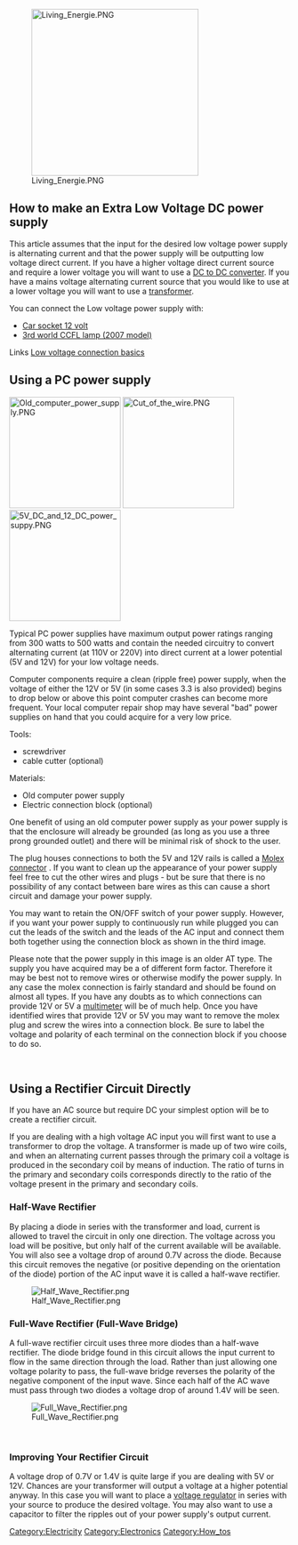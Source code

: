 [[Image:Living Energie.PNG|thumb|300px]] 

== How to make an Extra Low Voltage DC power supply  ==

This article assumes that the input for the desired low voltage power supply is alternating current and that the power supply will be outputting low voltage direct current. If you have a higher voltage direct current source and require a lower voltage you will want to use a [[DC to DC converter]]{{w|DC to DC converter}}. If you have a mains voltage alternating current source that you would like to use at a lower voltage you will want to use a [[transformer]]{{w|transformer}}. 

You can connect the Low voltage power supply with: 

*[[Car socket 12 volt]] 
*[[3rd world CCFL lamp (2007 model)]]

Links [[Low voltage connection basics]]

== Using a PC power supply  ==

[[Image:Old computer power supply.PNG|thumb|200px]] [[Image:Cut of the wire.PNG|thumb|200px]] [[Image:5V DC and 12 DC power suppy.PNG|thumb|200px]] 

Typical PC power supplies have maximum output power ratings ranging from 300 watts to 500 watts and contain the needed circuitry to convert alternating current (at 110V or 220V) into direct current at a lower potential (5V and 12V) for your low voltage needs. 

Computer components require a clean (ripple free) power supply, when the voltage of either the 12V or 5V (in some cases 3.3 is also provided) begins to drop below or above this point computer crashes can become more frequent. Your local computer repair shop may have several "bad" power supplies on hand that you could acquire for a very low price. 

Tools: 

*screwdriver 
*cable cutter (optional)

Materials: 

*Old computer power supply 
*Electric connection block (optional)

One benefit of using an old computer power supply as your power supply is that the enclosure will already be grounded (as long as you use a three prong grounded outlet) and there will be minimal risk of shock to the user. 

The plug houses connections to both the 5V and 12V rails is called a [[Molex connector]]{{w|Molex connector}} . If you want to clean up the appearance of your power supply feel free to cut the other wires and plugs - but be sure that there is no possibility of any contact between bare wires as this can cause a short circuit and damage your power supply. 

You may want to retain the ON/OFF switch of your power supply. However, if you want your power supply to continuously run while plugged you can cut the leads of the switch and the leads of the AC input and connect them both together using the connection block as shown in the third image. 

Please note that the power supply in this image is an older AT type. The supply you have acquired may be a of different form factor. Therefore it may be best not to remove wires or otherwise modify the power supply. In any case the molex connection is fairly standard and should be found on almost all types. If you have any doubts as to which connections can provide 12V or 5V a [[multimeter]]{{w|multimeter}} will be of much help. Once you have identified wires that provide 12V or 5V you may want to remove the molex plug and screw the wires into a connection block. Be sure to label the voltage and polarity of each terminal on the connection block if you choose to do so. 

<br> 

== Using a Rectifier Circuit Directly  ==

If you have an AC source but require DC your simplest option will be to create a rectifier circuit. 

If you are dealing with a high voltage AC input you will first want to use a transformer to drop the voltage. A transformer is made up of two wire coils, and when an alternating current passes through the primary coil a voltage is produced in the secondary coil by means of induction. The ratio of turns in the primary and secondary coils corresponds directly to the ratio of the voltage present in the primary and secondary coils. 

=== Half-Wave Rectifier ===

By placing a diode in series with the transformer and load, current is allowed to travel the circuit in only one direction. The voltage across you load will be positive, but only half of the current available will be available. You will also see a voltage drop of around 0.7V across the diode. Because this circuit removes the negative (or positive depending on the orientation of the diode) portion of the AC input wave it is called a half-wave rectifier. 

[[Image:Half Wave Rectifier.png]] 

=== Full-Wave Rectifier (Full-Wave Bridge) ===

A full-wave rectifier circuit uses three more diodes than a half-wave rectifier. The diode bridge found in this circuit allows the input current to flow in the same direction through the load. Rather than just allowing one voltage polarity to pass, the full-wave bridge reverses the polarity of the negative component of the input wave. Since each half of the AC wave must pass through two diodes a voltage drop of around 1.4V will be seen. 

[[Image:Full Wave Rectifier.png]] 

<br> 

=== Improving Your Rectifier Circuit ===

A voltage drop of 0.7V or 1.4V is quite large if you are dealing with 5V or 12V. Chances are your transformer will output a voltage at a higher potential anyway. In this case you will want to place a [[voltage regulator]]{{w|voltage regulator}} in series with your source to produce the desired voltage. You may also want to use a capacitor to filter the ripples out of your power supply's output current. 

[[Category:Electricity]] [[Category:Electronics]] [[Category:How_tos]]